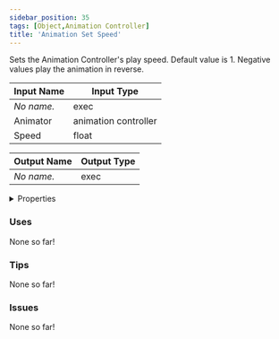 ```yaml
---
sidebar_position: 35
tags: [Object,Animation Controller]
title: 'Animation Set Speed'
---
```


Sets the Animation Controller's play speed. Default value is 1. Negative values play the animation in reverse.



<DocusaurusSvg />

| Input Name | Input Type |
|-----------|-----------|
| *No name.* | exec |
| Animator | animation controller |
| Speed | float |

| Output Name | Output Type |
|-----------|-----------|
| *No name.* | exec |


<details>
  <summary>Properties</summary>
  <div>
    <div>
    <table>
      <thead>
        <tr>
          <th>Is beta required?</th>
          <th>No</th>
        </tr>
        <tr>
          <th>Is this chip a trolling risk?</th>
          <th>No</th>
        </tr>
        <tr>
          <th>Is this chip a role assignment risk?</th>
          <th>No</th>
        </tr>
        <tr>
          <th>Chip UUID</th>
          <th>ca4d8318-ff8a-4c05-8628-2573d3c0ab4b</th>
        </tr>
        <tr>
          <th>Room availability</th>
          <th>Available everywhere</th>
        </tr>
      </thead>
    </table>
    </div>
  </div>
</details>

### Uses

None so far!

### Tips

None so far!

### Issues

None so far!